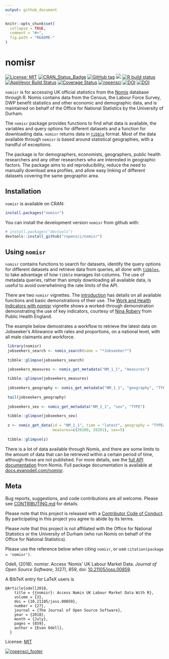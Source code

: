 ```yaml
---
output: github_document
---
```


<!-- README.md is generated from README.Rmd. Please edit that file -->

```r
knitr::opts_chunk$set(
  collapse = TRUE,
  comment = "#>",
  fig.path = "README-"
)
```

# nomisr

<!-- badges: start -->
[![License: MIT](https://img.shields.io/badge/License-MIT-blue.svg)](https://opensource.org/licenses/MIT)
[![CRAN_Status_Badge](https://www.r-pkg.org/badges/version/nomisr)](https://cran.r-project.org/package=nomisr)
[![GitHub tag](https://img.shields.io/github/tag/ropensci/nomisr.svg)](https://github.com/ropensci/nomisr)
[![](https://cranlogs.r-pkg.org/badges/grand-total/nomisr)](https://cran.r-project.org/package=nomisr)
[![R build status](https://github.com/ropensci/nomisr/workflows/R-CMD-check/badge.svg)](https://github.com/ropensci/nomisr/actions)
[![AppVeyor Build Status](https://ci.appveyor.com/api/projects/status/github/evanodell/nomisr?branch=master&svg=true)](https://ci.appveyor.com/project/evanodell/nomisr)
[![Coverage Status](https://img.shields.io/codecov/c/github/ropensci/nomisr/master.svg)](https://codecov.io/github/ropensci/nomisr?branch=master)
[![ropensci](https://badges.ropensci.org/190_status.svg)](https://github.com/ropensci/software-review/issues/190)
[![DOI](https://zenodo.org/badge/DOI/10.5281/zenodo.1157908.svg)](https://doi.org/10.5281/zenodo.1157908)
[![DOI](https://joss.theoj.org/papers/10.21105/joss.00859/status.svg)](https://doi.org/10.21105/joss.00859)
<!-- badges: end -->

`nomisr` is for accessing UK official statistics from the [Nomis](https://www.nomisweb.co.uk/) database through R. Nomis contains data from the Census, the Labour Force Survey, DWP benefit statistics and other economic and demographic data, and is maintained on behalf of the Office for National Statistics by the University of Durham.

The `nomisr` package provides functions to find what data is available, the  variables and query options for different datasets and a function for downloading data. `nomisr` returns data in [`tibble`](https://cran.r-project.org/package=tibble) format. Most of the data available through `nomisr` is based around statistical geographies, with a handful of exceptions.

The package is for demographers, economists, geographers, public health researchers and any other researchers who are interested in geographic factors. The package aims to aid reproducibility, reduce the need to manually download area profiles, and allow easy linking of different datasets covering the same geographic area.

## Installation

`nomisr` is available on CRAN:

```r
install.packages("nomisr")
```

You can install the development version `nomisr` from github with:

```r
# install.packages("devtools")
devtools::install_github("ropensci/nomisr")
```

## Using `nomisr`

`nomisr` contains functions to search for datasets, identify the query options for different datasets and retrieve data from queries, all done with [`tibbles`](https://tibble.tidyverse.org/), to take advantage of how `tibble` manages list-columns. The use of metadata queries, rather than simply downloading all available data, is useful to avoid overwhelming the rate limits of the API. 

There are two `nomisr` vignettes. The [introduction](https://docs.evanodell.com/nomisr/articles/introduction.html) has details on all available functions and basic demonstrations of their use. The [Work and Health Indicators with nomisr](https://docs.evanodell.com/nomisr/articles/introduction-to-work-and-health-nomis-indicators) vignette shows a worked-through demonstration demonstrating the use of key indicators, courtesy of [Nina Robery](https://github.com/ninarobery) from Public Health England.

The example below demostrates a workflow to retrieve the latest data on Jobseeker's Allowance with rates and proportions, on a national level, with all male claimants and workforce.

```r
 library(nomisr)
 jobseekers_search <- nomis_search(name = "*Jobseeker*")
 
 tibble::glimpse(jobseekers_search)

 jobseekers_measures <- nomis_get_metadata("NM_1_1", "measures")
 
 tibble::glimpse(jobseekers_measures)
 
 jobseekers_geography <- nomis_get_metadata("NM_1_1", "geography", "TYPE")
 
 tail(jobseekers_geography)
 
 jobseekers_sex <- nomis_get_metadata("NM_1_1", "sex", "TYPE")
 
 tibble::glimpse(jobseekers_sex)
 
 z <- nomis_get_data(id = "NM_1_1", time = "latest", geography = "TYPE499",
                     measures=c(20100, 20201), sex=5)
 
 tibble::glimpse(z)
```

There is a lot of data available through Nomis, and there are some limits to the amount of data that can be retrieved within a certain period of time, although those are not published. For more details, see the [full API documentation](https://www.nomisweb.co.uk/api/v01/help) from Nomis. Full package documentation is available at [docs.evanodell.com/nomisr](https://docs.evanodell.com/nomisr).


## Meta

Bug reports, suggestions, and code contributions are all welcome. Please see [CONTRIBUTING.md](https://github.com/ropensci/nomisr/blob/master/CONTRIBUTING.md) for details.

Please note that this project is released with a [Contributor Code of Conduct](https://github.com/ropensci/nomisr/blob/master/CODE_OF_CONDUCT.md). By participating in this project you agree to abide by its terms.

Please note that this project is not affiliated with the Office for National Statistics or the University of Durham (who run Nomis on behalf of the Office for National Statistics).

Please use the reference below when citing `nomisr`, or use `citation(package = 'nomisr')`.

Odell, (2018). nomisr: Access 'Nomis' UK Labour Market Data. _Journal of Open Source Software_, 3(27), 859, doi: [10.21105/joss.00859](https://doi.org/10.21105/joss.00859).

A BibTeX entry for LaTeX users is
```
@Article{odell2018,
    title = {{nomisr}: Access Nomis UK Labour Market Data With R},
    volume = {3},
    doi = {10.21105/joss.00859},
    number = {27},
    journal = {The Journal of Open Source Software},
    year = {2018},
    month = {July},
    pages = {859},
    author = {Evan Odell},
  }
```
License: [MIT](https://github.com/ropensci/nomisr/blob/master/LICENSE.md)

[![ropensci_footer](https://ropensci.org/public_images/ropensci_footer.png)](https://ropensci.org)

